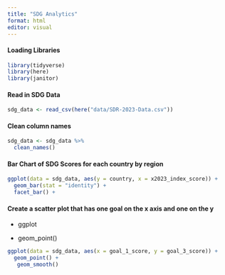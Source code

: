 ```yaml
---
title: "SDG Analytics"
format: html
editor: visual
---
```


#### Loading Libraries

```r
library(tidyverse)
library(here)
library(janitor)
```

#### Read in SDG Data

```r
sdg_data <- read_csv(here("data/SDR-2023-Data.csv"))
```

#### Clean column names

```r
sdg_data <- sdg_data %>%
  clean_names()
```

#### Bar Chart of SDG Scores for each country by region

```r
ggplot(data = sdg_data, aes(y = country, x = x2023_index_score)) +
  geom_bar(stat = "identity") +
  facet_bar() +
```

#### Create a scatter plot that has one goal on the x axis and one on the y

-   ggplot

-   geom_point()

```r
ggplot(data = sdg_data, aes(x = goal_1_score, y = goal_3_score)) + 
  geom_point() +
   geom_smooth() 
```
